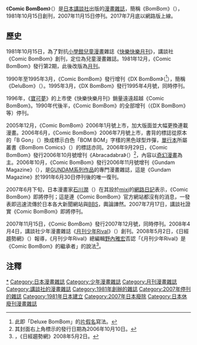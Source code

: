 {{Infobox Magazine
| title = Comic BomBom
| image_file = 
| image_size = 
| image_caption = 
| editor = 
| editor_title = 
| staff_writer = 
| founder = 
| frequency = [[月刊|月刊]]
| circulation = 
| category = [[漫畫雜誌|漫畫雜誌]]
| company = 
| publisher = [[講談社|講談社]]
| firstdate = 1981年10月15日
| finaldate = 2007年11月15日
| finalnumber = 2007年12月號
| country = [[日本|日本]]
| language = [[日文|日文]]
| website = 
| issn    = 
| oclc    = 
}}
{{Japanese|japanese=コミックボンボン|romaji=Komikku Bombom}}

《'''Comic BomBom'''》（{{lang-ja|コミックボンボン}}）是[[日本|日本]][[講談社|講談社]]出版的[[漫畫雜誌|漫畫雜誌]]，簡稱《BomBom》（{{lang|ja|ボンボン}}），1981年10月15日創刊，2007年11月15日停刊。2017年7月底以網路版上線。

==歷史==
1981年10月15日，為了對抗[[小學館|小學館]][[兒童漫畫|兒童漫畫]]雜誌《[[快樂快樂月刊|快樂快樂月刊]]》，講談社《Comic BomBom》創刊，定位為兒童漫畫雜誌。1981年12月，《Comic BomBom》發行第2期，此後改版為[[月刊|月刊]]。

1990年至1995年3月，《Comic BomBom》發行增刊《DX BomBom》（{{lang|ja|デラックスボンボン}}<ref>此即「Deluxe BomBom」的[[片假名|片假名]]寫法。</ref>），簡稱《DeluBom》（{{lang|ja|デラボン}}）。1995年3月，《DX BomBom》發行1995年4月號，同時停刊。

1996年，《[[寶可夢_(遊戲)|寶可夢]]》的上市使《快樂快樂月刊》銷量遠遠超越《Comic BomBom》。1990年代後半，《Comic BomBom》的全部增刊（《DX BomBom》等）停刊。

2005年12月，《Comic BomBom》2006年1月號上市，加大版面並大幅更換連載漫畫。2006年6月，《Comic BomBom》2006年7月號上市，書背的標誌從原本的「B Gon」（{{lang|ja|Bゴン}}）換成標示白色「BOM BOM」字樣的黑色球型炸彈，[[單行本|單行本]]所屬叢書《BomBom Comics》（{{lang|ja|ボンボンコミックス}}）的標誌亦同。2006年9月29日，《Comic BomBom》發行2006年10月號增刊《Abracadabra》（{{lang|ja|アブラカダブラ}}）<ref>其封面右上角標示的發行日期為2006年10月10日。</ref>，內容以[[奇幻漫畫|奇幻漫畫]]為主。2006年10月，《Comic BomBom》發行2006年11月號增刊《Gundam Magazine》（{{lang|ja|ガンダムマガジン}}），是[[GUNDAM系列作品|GUNDAM系列作品]]的專門漫畫雜誌，這是《Gundam Magazine》於1991年6月30日停刊後的唯一復刊。

2007年6月下旬，日本漫畫家[[石川潤|石川潤]]（{{lang|ja|いしかわじゅん}}）在其設於[[mixi|mixi]]的[[網路日記|網路日記]]表示，《Comic BomBom》即將停刊；這是連《Comic BomBom》官方網站都沒有的消息，一發表即迅速流傳於日本各大新聞網站與[[BBS|BBS]]，輿論譁然。2007年7月17日，講談社證實《Comic BomBom》即將停刊。

2007年11月15日，《Comic BomBom》發行2007年12月號，同時停刊。2008年4月4日，講談社少年漫畫雜誌《[[月刊少年Rival|月刊少年Rival]]》（{{lang|ja|月刊少年ライバル}}）創刊。2008年5月2日，《日經趨勢網》（{{lang|ja|日経トレンディネット}}）報導，《月刊少年Rival》總編輯[[野內雅宏|野內雅宏]]否認「《月刊少年Rival》是《Comic BomBom》的繼承者」的說法<ref>[http://trendy.nikkeibp.co.jp/article/pickup/20080501/1010177/?P=2 {{lang|ja|〈編集長激白！「ジャンプがライバル」 度肝を抜く厚さで勝負に出た「月刊少年ライバル」〉}}] {{Wayback|url=http://trendy.nikkeibp.co.jp/article/pickup/20080501/1010177/?P=2 |date=20100325041120 }}，《日經趨勢網》2008年5月2日。</ref>。

==注釋==
{{reflist}}

{{DEFAULTSORT:Comic BomBom}}
[[Category:Comic_BomBom|*]]
[[Category:日本漫畫雜誌|Category:日本漫畫雜誌]]
[[Category:少年漫畫雜誌|Category:少年漫畫雜誌]]
[[Category:月刊漫畫雜誌|Category:月刊漫畫雜誌]]
[[Category:講談社的漫畫雜誌|Category:講談社的漫畫雜誌]]
[[Category:1981年創辦的雜誌|Category:1981年創辦的雜誌]]
[[Category:2007年停刊的雜誌|Category:2007年停刊的雜誌]]
[[Category:1981年日本建立|Category:1981年日本建立]]
[[Category:2007年日本廢除|Category:2007年日本廢除]]
[[Category:日本休廢刊漫畫雜誌|Category:日本休廢刊漫畫雜誌]]